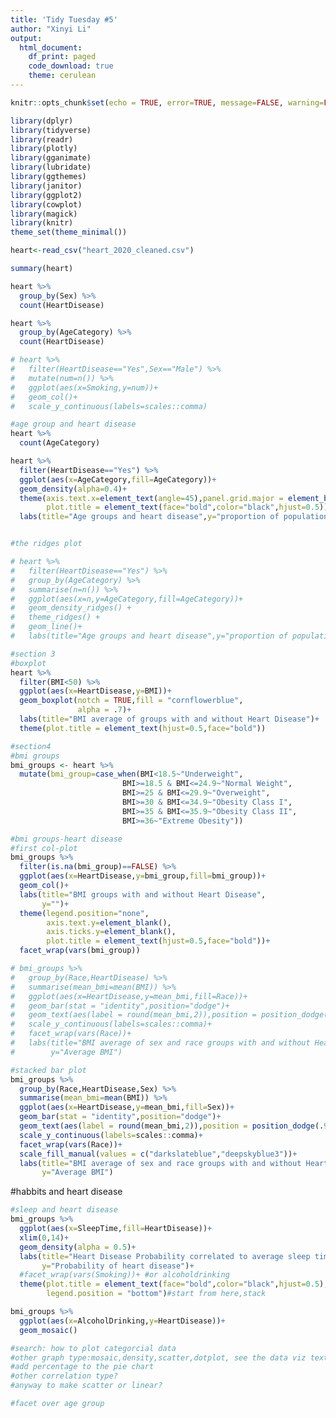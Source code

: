 ```yaml
---
title: 'Tidy Tuesday #5'
author: "Xinyi Li"
output: 
  html_document:
    df_print: paged
    code_download: true
    theme: cerulean
---
```


```r
knitr::opts_chunk$set(echo = TRUE, error=TRUE, message=FALSE, warning=FALSE)
```

```r
library(dplyr)
library(tidyverse)
library(readr)
library(plotly)
library(gganimate)
library(lubridate)     
library(ggthemes)      
library(janitor)       
library(ggplot2)
library(cowplot)
library(magick)
library(knitr)
theme_set(theme_minimal()) 
```

```r
heart<-read_csv("heart_2020_cleaned.csv")
```


```r
summary(heart)

heart %>% 
  group_by(Sex) %>% 
  count(HeartDisease)

heart %>% 
  group_by(AgeCategory) %>% 
  count(HeartDisease)

# heart %>% 
#   filter(HeartDisease=="Yes",Sex=="Male") %>% 
#   mutate(num=n()) %>% 
#   ggplot(aes(x=Smoking,y=num))+
#   geom_col()+
#   scale_y_continuous(labels=scales::comma)

```

```r
#age group and heart disease
heart %>% 
  count(AgeCategory)

heart %>% 
  filter(HeartDisease=="Yes") %>% 
  ggplot(aes(x=AgeCategory,fill=AgeCategory))+
  geom_density(alpha=0.4)+
  theme(axis.text.x=element_text(angle=45),panel.grid.major = element_blank(),
        plot.title = element_text(face="bold",color="black",hjust=0.5))+
  labs(title="Age groups and heart disease",y="proportion of population with heart disease",x="")


#the ridges plot

# heart %>% 
#   filter(HeartDisease=="Yes") %>% 
#   group_by(AgeCategory) %>% 
#   summarise(n=n()) %>% 
#   ggplot(aes(x=n,y=AgeCategory,fill=AgeCategory))+
#   geom_density_ridges() +
#   theme_ridges() +
#   geom_line()+
#   labs(title="Age groups and heart disease",y="proportion of population with heart disease",x="")
```




```r
#section 3
#boxplot
heart %>% 
  filter(BMI<50) %>% 
  ggplot(aes(x=HeartDisease,y=BMI))+
  geom_boxplot(notch = TRUE,fill = "cornflowerblue", 
               alpha = .7)+
  labs(title="BMI average of groups with and without Heart Disease")+
  theme(plot.title = element_text(hjust=0.5,face="bold"))
```

```r
#section4
#bmi groups
bmi_groups <- heart %>% 
  mutate(bmi_group=case_when(BMI<18.5~"Underweight",
                         BMI>=18.5 & BMI<=24.9~"Normal Weight",
                         BMI>=25 & BMI<=29.9~"Overweight",
                         BMI>=30 & BMI<=34.9~"Obesity Class I",
                         BMI>=35 & BMI<=35.9~"Obesity Class II",
                         BMI>=36~"Extreme Obesity"))
```

```r
#bmi groups-heart disease
#first col-plot
bmi_groups %>% 
  filter(is.na(bmi_group)==FALSE) %>% 
  ggplot(aes(x=HeartDisease,y=bmi_group,fill=bmi_group))+
  geom_col()+
  labs(title="BMI groups with and without Heart Disease",
       y="")+
  theme(legend.position="none",
        axis.text.y=element_blank(),
        axis.ticks.y=element_blank(),
        plot.title = element_text(hjust=0.5,face="bold"))+
  facet_wrap(vars(bmi_group))
```
```r
# bmi_groups %>% 
#   group_by(Race,HeartDisease) %>% 
#   summarise(mean_bmi=mean(BMI)) %>% 
#   ggplot(aes(x=HeartDisease,y=mean_bmi,fill=Race))+
#   geom_bar(stat = "identity",position="dodge")+
#   geom_text(aes(label = round(mean_bmi,2)),position = position_dodge(.9), vjust = 1.5, colour = "white", size = 2)+
#   scale_y_continuous(labels=scales::comma)+
#   facet_wrap(vars(Race))+
#   labs(title="BMI average of sex and race groups with and without Heart Disease",
#        y="Average BMI")
```

```r
#stacked bar plot
bmi_groups %>% 
  group_by(Race,HeartDisease,Sex) %>% 
  summarise(mean_bmi=mean(BMI)) %>% 
  ggplot(aes(x=HeartDisease,y=mean_bmi,fill=Sex))+
  geom_bar(stat = "identity",position="dodge")+
  geom_text(aes(label = round(mean_bmi,2)),position = position_dodge(.9), vjust = 1.5, colour = "white", size = 2)+
  scale_y_continuous(labels=scales::comma)+
  facet_wrap(vars(Race))+
  scale_fill_manual(values = c("darkslateblue","deepskyblue3"))+
  labs(title="BMI average of sex and race groups with and without Heart Disease",
       y="Average BMI")
```


#habbits and heart disease
```r
#sleep and heart disease
bmi_groups %>% 
  ggplot(aes(x=SleepTime,fill=HeartDisease))+
  xlim(0,14)+
  geom_density(alpha = 0.5)+ 
  labs(title="Heart Disease Probability correlated to average sleep time",
       y="Probability of heart disease")+
  #facet_wrap(vars(Smoking))+ #or alcoholdrinking
  theme(plot.title = element_text(face="bold",color="black",hjust=0.5),
        legend.position = "bottom")#start from here,stack
```

```r
bmi_groups %>% 
  ggplot(aes(x=AlcoholDrinking,y=HeartDisease))+
  geom_mosaic()
```

```r
#search: how to plot categorcial data
#other graph type:mosaic,density,scatter,dotplot, see the data viz textbook
#add percentage to the pie chart
#other correlation type?
#anyway to make scatter or linear?

#facet over age group
```
